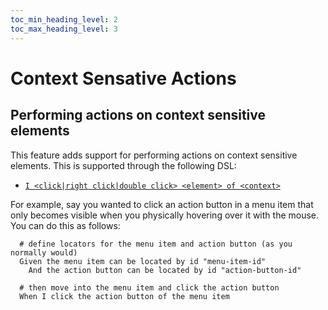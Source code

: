 ```yaml
--- 
toc_min_heading_level: 2
toc_max_heading_level: 3
---
```




# Context Sensative Actions

## Performing actions on context sensitive elements
This feature adds support for performing actions on context sensitive elements. This is supported through the following DSL:

- [`I <click|right click|double click> <element> of <context>`](/docs/dsl/reference#i-click-element-of-context)

For example, say you wanted to click an action button in a menu item that only becomes visible when you physically hovering over it with the mouse. You can do this as follows:

```gherkin
  # define locators for the menu item and action button (as you normally would)
  Given the menu item can be located by id "menu-item-id"
    And the action button can be located by id "action-button-id"

  # then move into the menu item and click the action button
  When I click the action button of the menu item
``` 
